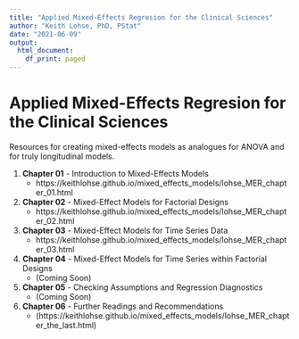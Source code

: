 ```yaml
---
title: "Applied Mixed-Effects Regresion for the Clinical Sciences"
author: "Keith Lohse, PhD, PStat"
date: "2021-06-09"
output:
  html_document:
    df_print: paged
---
```


# Applied Mixed-Effects Regresion for the Clinical Sciences
Resources for creating mixed-effects models as analogues for ANOVA and for truly longitudinal models.
 
  1. **Chapter 01** - Introduction to Mixed-Effects Models
      * https://keithlohse.github.io/mixed_effects_models/lohse_MER_chapter_01.html
 
  2. **Chapter 02** - Mixed-Effect Models for Factorial Designs
      * https://keithlohse.github.io/mixed_effects_models/lohse_MER_chapter_02.html
 
  3. **Chapter 03** - Mixed-Effect Models for Time Series Data
      * https://keithlohse.github.io/mixed_effects_models/lohse_MER_chapter_03.html
 
  4. **Chapter 04** - Mixed-Effect Models for Time Series within Factorial Designs
      * (Coming Soon)
  
  5. **Chapter 05** - Checking Assumptions and Regression Diagnostics
      * (Coming Soon)
  
  6. **Chapter 06** - Further Readings and Recommendations
      * (https://keithlohse.github.io/mixed_effects_models/lohse_MER_chapter_the_last.html)
